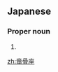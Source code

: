 ==Japanese==
{{ja-kanjitab|りゅう|こつ|ざ|yomi=o}}

===Proper noun===
{{ja-pos|proper|りゅうこつざ}}

# {{altspell|lang=ja|りゅうこつ座||[[Carina]]}}

[[zh:竜骨座]]